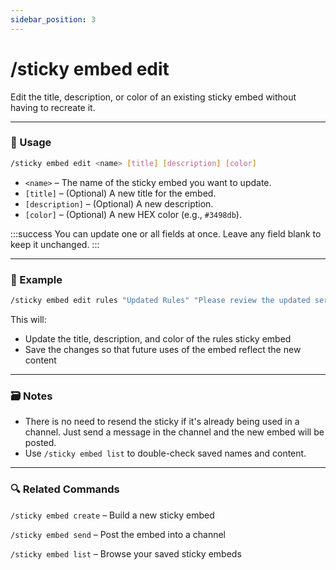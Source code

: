 ```yaml
---
sidebar_position: 3
---
```


# /sticky embed edit

Edit the title, description, or color of an existing sticky embed without having to recreate it.

<hr className="md-divider-gradient" />

### 💬 Usage
```bash
/sticky embed edit <name> [title] [description] [color]
```
- `<name>` – The name of the sticky embed you want to update.
- `[title]` – (Optional) A new title for the embed.
- `[description]` – (Optional) A new description.
- `[color]` – (Optional) A new HEX color (e.g., `#3498db`).

:::success
You can update one or all fields at once. Leave any field blank to keep it unchanged.
:::

<hr className="md-divider-gradient" />

### 📌 Example
```bash
/sticky embed edit rules "Updated Rules" "Please review the updated server rules." #00ff99
```
This will:
- Update the title, description, and color of the rules sticky embed
- Save the changes so that future uses of the embed reflect the new content

<hr className="md-divider-gradient" />

### 🗃️ Notes
- There is no need to resend the sticky if it's already being used in a channel. Just send a message in the channel and the new embed will be posted.
- Use  `/sticky embed list` to double-check saved names and content.

<hr className="md-divider-gradient" />

### 🔍 Related Commands
`/sticky embed create` – Build a new sticky embed

`/sticky embed send` – Post the embed into a channel

`/sticky embed list` – Browse your saved sticky embeds